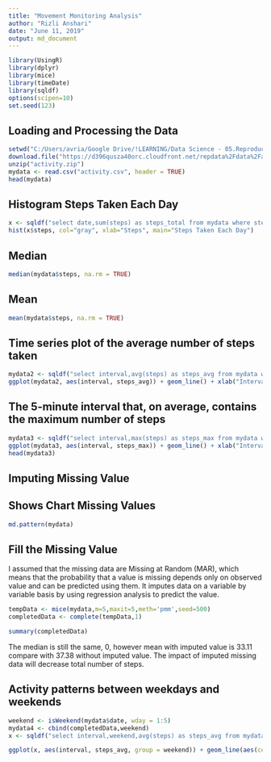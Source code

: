 ---
title: "Movement Monitoring Analysis"
author: "Rizli Anshari"
date: "June 11, 2019"
output: md_document
---

```{r, echo = FALSE, include = FALSE}
library(UsingR)
library(dplyr)
library(mice)
library(timeDate)
library(sqldf)
options(scipen=10)
set.seed(123)
```

## Loading and Processing the Data
```{r, echo = TRUE}
setwd("C:/Users/avria/Google Drive/!LEARNING/Data Science - 05.Reproducible Research")
download.file("https://d396qusza40orc.cloudfront.net/repdata%2Fdata%2Factivity.zip",destfile="activity.zip")
unzip("activity.zip")
mydata <- read.csv("activity.csv", header = TRUE)
head(mydata)
```

## Histogram Steps Taken Each Day
```{r, echo = TRUE}
x <- sqldf("select date,sum(steps) as steps_total from mydata where steps not in ('NA') group by date")
hist(x$steps, col="gray", xlab="Steps", main="Steps Taken Each Day")
```

## Median
```{r, echo = TRUE}
median(mydata$steps, na.rm = TRUE) 
```

## Mean
```{r, echo = TRUE}
mean(mydata$steps, na.rm = TRUE) 
```

## Time series plot of the average number of steps taken
```{r, echo = TRUE, message=FALSE, warning=FALSE}
mydata2 <- sqldf("select interval,avg(steps) as steps_avg from mydata where steps not in ('NA') group by interval")
ggplot(mydata2, aes(interval, steps_avg)) + geom_line() + xlab("Interval") + ylab("Average Steps")
```

## The 5-minute interval that, on average, contains the maximum number of steps
```{r, echo = TRUE, message=FALSE, warning=FALSE}
mydata3 <- sqldf("select interval,max(steps) as steps_max from mydata where steps not in ('NA') group by interval")
ggplot(mydata3, aes(interval, steps_max)) + geom_line() + xlab("Interval") + ylab("Maximum Steps")
head(mydata3)
```

## Imputing Missing Value
## Shows Chart Missing Values 
```{r, echo = TRUE, message=FALSE, warning=FALSE}
md.pattern(mydata)
```

## Fill the Missing Value

I assumed that the missing data are Missing at Random (MAR), which means that the probability that a value is missing depends only on observed value and can be predicted using them. It imputes data on a variable by variable basis by using regression analysis to predict the value.

```{r, echo = TRUE, message=FALSE, warning=FALSE, results = 'hide'}
tempData <- mice(mydata,m=5,maxit=5,meth='pmm',seed=500)
completedData <- complete(tempData,1)
```

```{r, echo = TRUE, message=FALSE, warning=FALSE}
summary(completedData)
```
The median is still the same, 0, however mean with imputed value is 33.11 compare with 37.38 without imputed value. The impact of imputed missing data will decrease total number of steps.

## Activity patterns between weekdays and weekends
```{r, echo = TRUE, message=FALSE, warning=FALSE, results = 'hide'}
weekend <- isWeekend(mydata$date, wday = 1:5)
mydata4 <- cbind(completedData,weekend)
x <- sqldf("select interval,weekend,avg(steps) as steps_avg from mydata4 group by interval, weekend")
```
```{r, echo = TRUE, message=FALSE, warning=FALSE}
ggplot(x, aes(interval, steps_avg, group = weekend)) + geom_line(aes(colour = factor(weekend)), size = 1) + xlab("Interval") + ylab("Average Steps") 
```